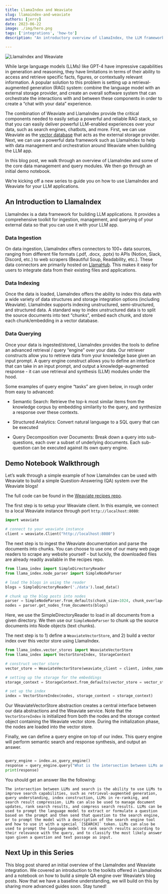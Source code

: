 ```yaml
---
title: LlamaIndex and Weaviate
slug: llamaindex-and-weaviate
authors: [jerry]
date: 2023-06-22
image: ./img/hero.png
tags: ['integrations', 'how-to']
description: "An introductory overview of LlamaIndex, the LLM framework"

---
```


![LlamaIndex and Weaviate](./img/hero.png)

<!-- truncate -->

While large language models (LLMs) like GPT-4 have impressive capabilities in generation and reasoning, they have limitations in terms of their ability to access and retrieve specific facts, figures, or contextually relevant information. A popular solution to this problem is setting up a retrieval-augmented generation (RAG) system: combine the language model with an external storage provider, and create an overall software system that can orchestrate the interactions with and between these components in order to create a “chat with your data” experience.

The combination of Weaviate and LlamaIndex provide the critical components needed to easily setup a powerful and reliable RAG stack, so that you can easily deliver powerful LLM-enabled experiences over your data, such as search engines, chatbots, and more. First, we can use Weaviate as the [vector database](https://weaviate.io/blog/what-is-a-vector-database) that acts as the external storage provider. Next, we can use a powerful data framework such as LlamaIndex to help with data management and orchestration around Weaviate when building the LLM app.

In this blog post, we walk through an overview of LlamaIndex and some of the core data management and query modules. We then go through an initial demo notebook.

We’re kicking off a new series to guide you on how to use LlamaIndex and Weaviate for your LLM applications.

## An Introduction to LlamaIndex
LlamaIndex is a data framework for building LLM applications. It provides a comprehensive toolkit for ingestion, management, and querying of your external data so that you can use it with your LLM app.

### Data Ingestion
On data ingestion, LlamaIndex offers connectors to 100+ data sources, ranging from different file formats (.pdf, .docx, .pptx) to APIs (Notion, Slack, Discord, etc.) to web scrapers (Beautiful Soup, Readability, etc.). These data connectors are primarily hosted on [LlamaHub](https://llamahub.ai/). This makes it easy for users to integrate data from their existing files and applications.

### Data Indexing
Once the data is loaded, LlamaIndex offers the ability to index this data with a wide variety of data structures and storage integration options (including Weaviate). LlamaIndex supports indexing unstructured, semi-structured, and structured data. A standard way to index unstructured data is to split the source documents into text “chunks”, embed each chunk, and store each chunk/embedding in a vector database.

### Data Querying
Once your data is ingested/stored, LlamaIndex provides the tools to define an advanced retrieval / query “engine” over your data. Our retriever constructs allow you to retrieve data from your knowledge base given an input prompt. A query engine construct allows you to define an interface that can take in an input prompt, and output a knowledge-augmented response - it can use retrieval and synthesis (LLM) modules under the hood.

Some examples of query engine “tasks” are given below, in rough order from easy to advanced:
* Semantic Search: Retrieve the top-k most similar items from the knowledge corpus by embedding similarity to the query, and synthesize a response over these contexts.

* Structured Analytics: Convert natural language to a SQL query that can be executed

* Query Decomposition over Documents: Break down a query into sub-questions, each over a subset of underlying documents. Each sub-question can be executed against its own query engine.

## Demo Notebook Walkthrough

Let’s walk through a simple example of how LlamaIndex can be used with Weaviate to build a simple Question-Answering (QA) system over the Weaviate blogs!

The full code can be found in the [Weaviate recipes repo](https://github.com/weaviate/recipes/tree/main/integrations/llamaindex/simple-query-engine).

The first step is to setup your Weaviate client. In this example, we connect to a local Weaviate instance through port `http://localhost:8080`:

```python
import weaviate

# connect to your weaviate instance
client = weaviate.Client("http://localhost:8080")
```

The next step is to ingest the Weaviate documentation and parse the documents into chunks. You can choose to use one of our many web page readers to scrape any website yourself - but luckily, the downloaded files are already readily available in the recipes repo.

```python
from llama_index import SimpleDirectoryReader
from llama_index.node_parser import SimpleNodeParser

# load the blogs in using the reader
blogs = SimpleDirectoryReader('./data').load_data()

# chunk up the blog posts into nodes
parser = SimpleNodeParser.from_defaults(chunk_size=1024, chunk_overlap=20)
nodes = parser.get_nodes_from_documents(blogs)
```

Here, we use the SimpleDirectoryReader to load in all documents from a given directory. We then use our `SimpleNodeParser` to chunk up the source documents into Node objects (text chunks).

The next step is to 1) define a `WeaviateVectorStore`, and 2) build a vector index over this vector store using LlamaIndex.

```python
from llama_index.vector_stores import WeaviateVectorStore
from llama_index import VectorStoreIndex, StorageContext

# construct vector store
vector_store = WeaviateVectorStore(weaviate_client = client, index_name="BlogPost", text_key="content")

# setting up the storage for the embeddings
storage_context = StorageContext.from_defaults(vector_store = vector_store)

# set up the index
index = VectorStoreIndex(nodes, storage_context = storage_context)
```

Our WeaviateVectorStore abstraction creates a central interface between our data abstractions and the Weaviate service. Note that the `VectorStoreIndex` is initialized from both the nodes and the storage context object containing the Weaviate vector store. During the initialization phase, the nodes are loaded into the vector store.

Finally, we can define a query engine on top of our index. This query engine will perform semantic search and response synthesis, and output an answer.

```python

​​query_engine = index.as_query_engine()
response = query_engine.query("What is the intersection between LLMs and search?")
print(response)
```

You should get an answer like the following:

```
The intersection between LLMs and search is the ability to use LLMs to improve search capabilities, such as retrieval-augmented generation, query understanding, index construction, LLMs in re-ranking, and search result compression. LLMs can also be used to manage document updates, rank search results, and compress search results. LLMs can be used to prompt the language model to extract or formulate a question based on the prompt and then send that question to the search engine, or to prompt the model with a description of the search engine tool and how to use it with a special `[SEARCH]` token. LLMs can also be used to prompt the language model to rank search results according to their relevance with the query, and to classify the most likely answer span given a question and text passage as input.
```

## Next Up in this Series

This blog post shared an initial overview of the LlamaIndex and Weaviate integration. We covered an introduction to the toolkits offered in LlamaIndex and a notebook on how to build a simple QA engine over Weaviate’s blog posts. Now that we have a baseline understanding, we will build on this by sharing more advanced guides soon. Stay tuned!


<WhatNext />
